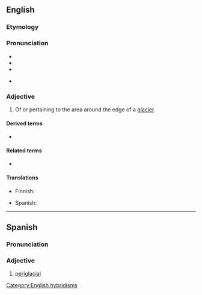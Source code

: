 ==English==

===Etymology===
{{prefix|en|peri|glacial}}

===Pronunciation===
* {{IPA|en|/pɛɹɪˈɡleɪʃəl/}}
* {{rhymes|en|eɪʃəl}}
* {{hyph|en|peri|gla|cial}}
* {{homophones|en|paraglacial}} {{qualifier|in some dialects}}

===Adjective===
{{en-adj|-}}
{{wikipedia}}

# {{lb|en|geomorphology}} Of or pertaining to the area around the edge of a [[glacier]].

====Derived terms====
* {{l|en|periglacially}}

====Related terms====
* {{l|en|periglaciation}}

====Translations====
{{trans-top|pertaining to the area around the edge of a glacier}}
* Finnish: {{t|fi|periglasiaalinen}}
{{trans-mid}}
* Spanish: {{t|es|periglaciar}}
{{trans-bottom}}

[[Category:English hybridisms]]

----

==Spanish==

===Pronunciation===
{{es-pr}}

===Adjective===
{{es-adj}}

# [[#English|periglacial]]